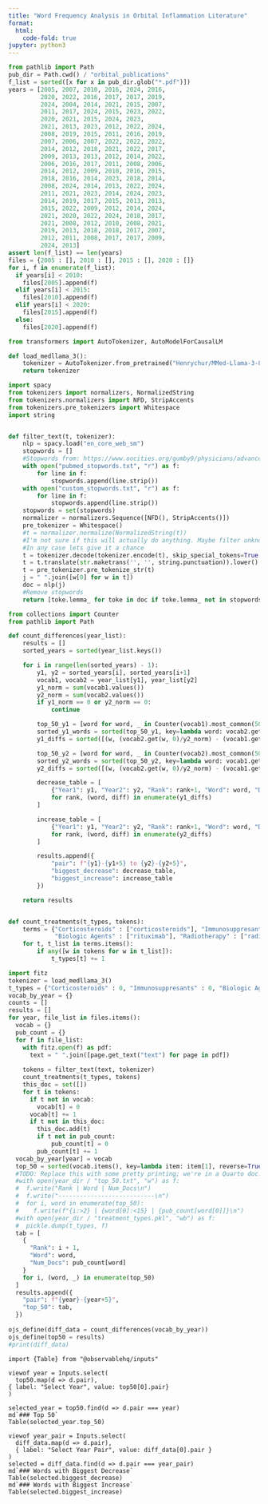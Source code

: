 ```yaml
---
title: "Word Frequency Analysis in Orbital Inflammation Literature"
format:
  html:
    code-fold: true
jupyter: python3
---
```


```python
from pathlib import Path
pub_dir = Path.cwd() / "orbital_publications"
f_list = sorted([x for x in pub_dir.glob("*.pdf")])
years = [2005, 2007, 2010, 2016, 2024, 2016,
         2020, 2022, 2016, 2017, 2017, 2019,
         2024, 2004, 2014, 2021, 2015, 2007,
         2011, 2017, 2024, 2015, 2023, 2022,
         2020, 2021, 2015, 2024, 2023,
         2021, 2013, 2023, 2012, 2022, 2024,
         2008, 2019, 2015, 2011, 2016, 2019,
         2007, 2006, 2007, 2022, 2022, 2022,
         2014, 2012, 2018, 2021, 2022, 2017,
         2009, 2013, 2013, 2012, 2014, 2022,
         2006, 2016, 2017, 2011, 2008, 2006,
         2014, 2012, 2009, 2010, 2016, 2015,
         2018, 2016, 2014, 2023, 2018, 2014,
         2008, 2024, 2014, 2013, 2022, 2024,
         2011, 2021, 2023, 2014, 2024, 2023,
         2014, 2019, 2017, 2015, 2013, 2013,
         2015, 2022, 2009, 2012, 2014, 2024,
         2021, 2020, 2022, 2024, 2018, 2017,
         2021, 2008, 2012, 2010, 2008, 2021,
         2019, 2013, 2018, 2018, 2017, 2007,
         2012, 2011, 2008, 2017, 2017, 2009,
         2024, 2013]
assert len(f_list) == len(years)
files = {2005 : [], 2010 : [], 2015 : [], 2020 : []}
for i, f in enumerate(f_list):
  if years[i] < 2010:
    files[2005].append(f)
  elif years[i] < 2015:
    files[2010].append(f)
  elif years[i] < 2020:
    files[2015].append(f)
  else:
    files[2020].append(f)
```

```python
from transformers import AutoTokenizer, AutoModelForCausalLM

def load_medllama_3():
    tokenizer = AutoTokenizer.from_pretrained("Henrychur/MMed-Llama-3-8B")
    return tokenizer
```

```python
import spacy
from tokenizers import normalizers, NormalizedString
from tokenizers.normalizers import NFD, StripAccents
from tokenizers.pre_tokenizers import Whitespace
import string


def filter_text(t, tokenizer):
    nlp = spacy.load("en_core_web_sm")
    stopwords = []
    #Stopwords from: https://www.oocities.org/gumby9/physicians/advanced/stopwords.pdf
    with open("pubmed_stopwords.txt", "r") as f:
        for line in f:
            stopwords.append(line.strip())
    with open("custom_stopwords.txt", "r") as f:
        for line in f:
            stopwords.append(line.strip())
    stopwords = set(stopwords)
    normalizer = normalizers.Sequence([NFD(), StripAccents()])
    pre_tokenizer = Whitespace()
    #t = normalizer.normalize(NormalizedString(t))
    #I'm not sure if this will actually do anything. Maybe filter unknown tokens?
    #In any case lets give it a chance
    t = tokenizer.decode(tokenizer.encode(t), skip_special_tokens=True, clean_up_tokenization_spaces=True)
    t = t.translate(str.maketrans('', '', string.punctuation)).lower()
    t = pre_tokenizer.pre_tokenize_str(t)
    j = " ".join([w[0] for w in t])
    doc = nlp(j)
    #Remove stopwords
    return [toke.lemma_ for toke in doc if toke.lemma_ not in stopwords and not toke.lemma_.isnumeric()]
```

```python
from collections import Counter
from pathlib import Path

def count_differences(year_list):
    results = []
    sorted_years = sorted(year_list.keys())

    for i in range(len(sorted_years) - 1):
        y1, y2 = sorted_years[i], sorted_years[i+1]
        vocab1, vocab2 = year_list[y1], year_list[y2]
        y1_norm = sum(vocab1.values())
        y2_norm = sum(vocab2.values())
        if y1_norm == 0 or y2_norm == 0:
            continue

        top_50_y1 = [word for word, _ in Counter(vocab1).most_common(50)]
        sorted_y1_words = sorted(top_50_y1, key=lambda word: vocab2.get(word, 0))
        y1_diffs = sorted([(w, (vocab2.get(w, 0)/y2_norm) - (vocab1.get(w, 0)/y1_norm)) for w in sorted_y1_words], key=lambda p: p[1])

        top_50_y2 = [word for word, _ in Counter(vocab2).most_common(50)]
        sorted_y2_words = sorted(top_50_y2, key=lambda word: vocab1.get(word, 0))
        y2_diffs = sorted([(w, (vocab2.get(w, 0)/y2_norm) - (vocab1.get(w, 0)/y1_norm)) for w in sorted_y2_words], key=lambda p: p[1], reverse=True)

        decrease_table = [
            {"Year1": y1, "Year2": y2, "Rank": rank+1, "Word": word, "Diff": round(diff*100, 3), "Sign": "+" if diff > 0 else "-" if diff < 0 else "="}
            for rank, (word, diff) in enumerate(y1_diffs)
        ]

        increase_table = [
            {"Year1": y1, "Year2": y2, "Rank": rank+1, "Word": word, "Diff": round(diff*100, 3), "Sign": "+" if diff > 0 else "-" if diff < 0 else "="}
            for rank, (word, diff) in enumerate(y2_diffs)
        ]

        results.append({
            "pair": f"{y1}-{y1+5} to {y2}-{y2+5}",
            "biggest_decrease": decrease_table,
            "biggest_increase": increase_table
        })

    return results


def count_treatments(t_types, tokens):
    terms = {"Corticosteroids" : ["corticosteroids"], "Immunosuppresants" : ["methotrexate", "azathioprine", "mycophenlate mofetil", "cyclosporine"],
             "Biologic Agents" : ["rituximab"], "Radiotherapy" : ["radiotherapy"], "Surgical Intervention" : ["surgery", "surgical"]}
    for t, t_list in terms.items():
        if any([w in tokens for w in t_list]):
            t_types[t] += 1
```


```python
import fitz
tokenizer = load_medllama_3()
t_types = {"Corticosteroids" : 0, "Immunosuppresants" : 0, "Biologic Agents" : 0, "Radiotherapy" : 0, "Surgical Intervention" : 0} 
vocab_by_year = {}
counts = []
results = []
for year, file_list in files.items():
  vocab = {}
  pub_count = {}
  for f in file_list:
    with fitz.open(f) as pdf:
      text = " ".join([page.get_text("text") for page in pdf])
      
    tokens = filter_text(text, tokenizer) 
    count_treatments(t_types, tokens)            
    this_doc = set([])
    for t in tokens:
      if t not in vocab:
        vocab[t] = 0
      vocab[t] += 1
      if t not in this_doc:
        this_doc.add(t)
        if t not in pub_count:
            pub_count[t] = 0
        pub_count[t] += 1
  vocab_by_year[year] = vocab
  top_50 = sorted(vocab.items(), key=lambda item: item[1], reverse=True)[:100]
  #TODO: Replace this with some pretty printing; we're in a Quarto doc!
  #with open(year_dir / "top_50.txt", "w") as f:
  #  f.write("Rank | Word | Num_Docs\n")
  #  f.write("---------------------------\n")
  #  for i, word in enumerate(top_50):
  #    f.write(f"{i:>2} | {word[0]:<15} | {pub_count[word[0]]}\n")
  #with open(year_dir / "treatment_types.pkl", "wb") as f:
  #  pickle.dump(t_types, f)
  tab = [
    {
      "Rank": i + 1,
      "Word": word,
      "Num_Docs": pub_count[word]
    }
    for i, (word, _) in enumerate(top_50)
  ]
  results.append({
    "pair": f"{year}-{year+5}",
    "top_50": tab,
  })
  
ojs_define(diff_data = count_differences(vocab_by_year))
ojs_define(top50 = results)
#print(diff_data)
```

```ojs
import {Table} from "@observablehq/inputs"

viewof year = Inputs.select(
  top50.map(d => d.pair),
{ label: "Select Year", value: top50[0].pair}
)

selected_year = top50.find(d => d.pair === year)
md`### Top 50`
Table(selected_year.top_50)

viewof year_pair = Inputs.select(
  diff_data.map(d => d.pair),
  { label: "Select Year Pair", value: diff_data[0].pair }
)
selected = diff_data.find(d => d.pair === year_pair)
md`### Words with Biggest Decrease`
Table(selected.biggest_decrease)
md`### Words with Biggest Increase`
Table(selected.biggest_increase)

```
